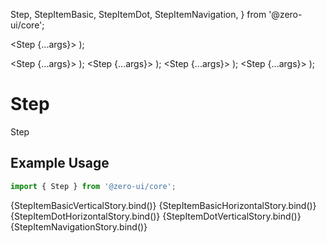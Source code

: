   Step,
  StepItemBasic,
  StepItemDot,
  StepItemNavigation,
} from '@zero-ui/core';

<Meta title="Components/Navigation/Step" component={[Step]} argTypes={{}} />

  <Step {...args}>
    <StepItemBasic
      description="This is a description."
      label="Finished"
      orientation="vertical"
      state="stepCompleted"
      step={1}
      size="small"
    />
    <StepItemBasic
      description="This is a description."
      label="Error"
      orientation="vertical"
      state="stepError"
      step={4}
      size="small"
    />
    <StepItemBasic
      description="This is a description."
      label="Finished"
      orientation="vertical"
      state="stepProgress"
      step={2}
      size="small"
    />
    <StepItemBasic
      description="This is a description."
      label="Waiting"
      orientation="vertical"
      state="stepWaiting"
      step={3}
      size="small"
    />
  </Step>
);

  <Step {...args}>
    <StepItemBasic
      description="This is a description."
      label="Finished"
      orientation="horizontal"
      state="stepCompleted"
      step={1}
      size="large"
    />
    <StepItemBasic
      description="This is a description."
      label="Finished"
      orientation="horizontal"
      state="stepProgress"
      step={2}
      size="large"
    />
    <StepItemBasic
      description="This is a description."
      label="Waiting"
      orientation="horizontal"
      state="stepWaiting"
      step={3}
      size="large"
    />
    <StepItemBasic
      description="This is a description."
      label="Error"
      orientation="horizontal"
      state="stepError"
      step={4}
      size="large"
    />
  </Step>
);
  <Step {...args}>
    <StepItemDot
      description="This is a description."
      label="Finished"
      orientation="horizontal"
      state="stepCompleted"
      step={1}
      size="large"
    />
    <StepItemDot
      description="This is a description."
      label="Finished"
      orientation="horizontal"
      state="stepProgress"
      step={2}
      size="large"
    />
    <StepItemDot
      description="This is a description."
      label="Waiting"
      orientation="horizontal"
      state="stepWaiting"
      step={3}
      size="large"
    />
    <StepItemDot
      description="This is a description."
      label="Error"
      orientation="horizontal"
      state="stepError"
      step={4}
      size="large"
    />
  </Step>
);
  <Step {...args}>
    <StepItemDot
      description="This is a description."
      label="Finished"
      orientation="vertical"
      state="stepCompleted"
      step={1}
      size="small"
    />
    <StepItemDot
      description="This is a description."
      label="Error"
      orientation="vertical"
      state="stepError"
      step={4}
      size="small"
    />
    <StepItemDot
      description="This is a description."
      label="Finished"
      orientation="vertical"
      state="stepProgress"
      step={2}
      size="small"
    />
    <StepItemDot
      description="This is a description."
      label="Waiting"
      orientation="vertical"
      state="stepWaiting"
      step={3}
      size="small"
    />
  </Step>
);
  <Step {...args}>
    <StepItemNavigation
      description="This is a description."
      label="Finished"
      state="stepCompleted"
      step={1}
      size="small"
    />
    <StepItemNavigation
      description="This is a description."
      label="Error"
      state="stepError"
      step={4}
      size="small"
    />
    <StepItemNavigation
      description="This is a description."
      label="Finished"
      state="stepProgress"
      step={2}
      size="small"
    />
    <StepItemNavigation
      description="This is a description."
      label="Waiting"
      state="stepWaiting"
      step={3}
      size="small"
    />
  </Step>
);

# Step

Step

## Example Usage

```jsx
import { Step } from '@zero-ui/core';
```

<Canvas columns={2} withSource="close">
  <Story
    args={{
      align: 'flex-start',
      direction: 'column',
      justify: 'flex-start',
      align: 'center',
      wrap: 'wrap',
    }}
    name="StepItemBasicVertical"
  >
    {StepItemBasicVerticalStory.bind()}
  </Story>
  <Story
    args={{
      direction: 'row',
      wrap: 'wrap',
      gap: 'xl',
    }}
    name="StepItemBasicHorizontal"
  >
    {StepItemBasicHorizontalStory.bind()}
  </Story>
  <Story
    args={{
      direction: 'row',
      wrap: 'wrap',
      justify: 'center',
      gap: '4px',
    }}
    name="StepItemDotHorizontal"
  >
    {StepItemDotHorizontalStory.bind()}
  </Story>
  <Story
    args={{
      direction: 'column',
      wrap: 'wrap',
    }}
    name="StepItemDotVertical"
  >
    {StepItemDotVerticalStory.bind()}
  </Story>
  <Story
    args={{
      direction: 'row',
      wrap: 'wrap',
      gap: 'xl',
    }}
    name="StepItemNavigation"
  >
    {StepItemNavigationStory.bind()}
  </Story>
</Canvas>

<ArgsTable of={Step} />
